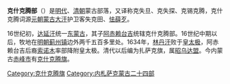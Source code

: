 '''克什克腾部'''（{{mong|m=ᠬᠡᠰᠢᠭᠲᠡᠨ|k=Хишигтэн|z=Kesigten}}）是[[明代|明代]]、[[清朝|清朝]]蒙古部落，又译称克失旦、克失探、克锡克腾，克什克腾词源[[元朝|元朝]][[蒙古大汗|蒙古大汗]]护卫客失克田、[[怯薛|怯薛歹]]。 

16世纪初，[[达延汗|达延汗]]统一[[鞑靼_(蒙古)|东蒙古]]，其子[[斡齐尔博罗特|阿赤赖台吉]]统辖克什克腾部。16世纪中期以后，牧地在[[明朝|明朝]][[蓟州|蓟州]][[九边|镇]]边外两千五百多里处。1634年，[[林丹汗|林丹汗]]败于[[皇太极|皇太极]]，阿赤赖台吉后裔[[索诺木|索诺木]]率部降附皇太极。清代以后编为扎萨克旗，属[[昭乌达盟|昭乌达盟]]。今内蒙古[[赤峰市|赤峰市]]有[[克什克腾旗|克什克腾旗]]。
 
{{蒙古族}}
{{清代蒙古}}
[[Category:克什克腾旗|Category:克什克腾旗]]
[[Category:内札萨克蒙古二十四部|Category:内札萨克蒙古二十四部]]